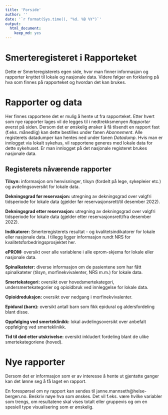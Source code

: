 ```yaml
---
title: 'Forside'
author: ''
date: '`r format(Sys.time(), "%d. %B %Y")`'
output: 
  html_document: 
    keep_md: yes
---
```


# Smerteregisteret i Rapporteket
Dette er Smerteregisterets egen side, hvor man finner informasjon og rapporter knyttet til lokale og nasjonale data. Videre følger en forklaring på hva som finnes på rapporteket og hvordan det kan brukes.

# Rapporter og data
Her finnes rapportene det er mulig å hente ut fra rapporteket. Etter hvert som nye rapporter lages vil de legges til i nedtrekksmenyen _Rapporter_ øverst på siden. Dersom det er ønskelig ønsker å få tilsendt en rapport fast (f.eks. månedlig) kan dette bestilles under fanen _Abonnement_. Alle registerets datadumper kan hentes ned under fanen _Datadump_. Hvis man er innlogget via lokalt sykehus, vil rapportene generes med lokale data for dette sykehuset. Er man innlogget på det nasjonale registeret brukes nasjonale data.

## Registerets nåværende rapporter

**Tilsyn:** informasjon om henvisninger, tilsyn (fordelt på lege, sykepleier etc.) og avdelingsoversikt for lokale data.

**Dekningsgrad før reservasjon:** utregning av dekningsgrad over valgfri tidsperiode for lokale data (gjelder før reservasjonsrett/til desember 2022).

**Dekningsgrad etter reservasjon:** utregning av dekningsgrad over valgfri tidsperiode for lokale data (gjelder etter reservasjonsrett/fra desember 2022).

**Indikatorer:** Smerteregisterets resultat - og kvalitetsindikatorer for lokale eller nasjonale data. I tillegg ligger informasjon rundt NRS for kvalitetsforbedringsprosjektet her.

**ePROM:** oversikt over alle variablene i alle eprom-skjema for lokale eller nasjonale data.

**Spinalkateter:** diverse informasjon om de pasientene som har fått spinalkateter (tilsyn, morfinekvivalenter, NRS m.m.) for lokale data.

**Smertekategori:** oversikt over hovedsmertekategori, undersmertekategorier og opioidbruk ved innleggelse for lokale data.

**Opioidreduksjon:** oversikt over nedgang i morfinekvivalenter.

**Epidural (barn):** oversikt antall barn som fikk epidural og aldersfordeling blant disse.

**Oppfølging ved smerteklinikk:** lokal avdelingsoversikt over anbefalt oppfølging ved smerteklinikk.

**Tid til død etter utskrivelse:** oversikt inkludert fordeling blant de ulike smertekategoriene (hoved).

# Nye rapporter
Dersom det er informasjon som er av interesse å hente ut gjentatte ganger kan det lønne seg å få laget en rapport. 

En forespørsel om ny rapport kan sendes til janne.mannseth@helse-bergen.no. Beskriv nøye hva som ønskes. Det vil f.eks. være hvilke variabler som trengs, om resultatene skal vises totalt eller gruppevis og om en spesiell type visualisering som er ønskelig.
 
